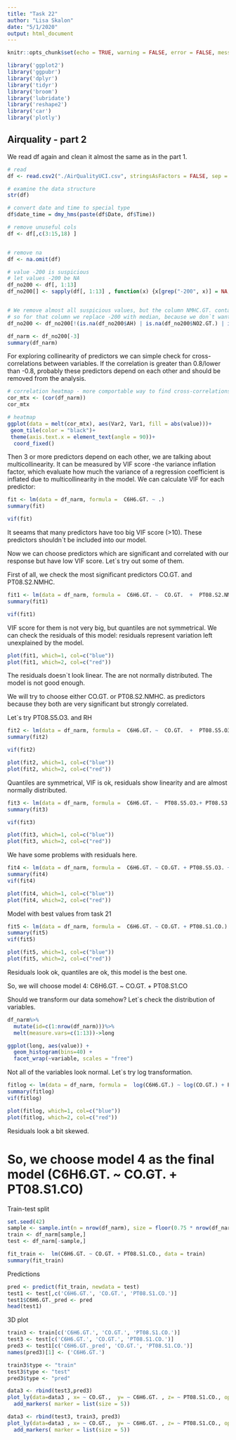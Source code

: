 ```yaml
---
title: "Task 22"
author: "Lisa Skalon"
date: "5/1/2020"
output: html_document
---
```


```r
knitr::opts_chunk$set(echo = TRUE, warning = FALSE, error = FALSE, message = FALSE)
```


```r
library('ggplot2')
library('ggpubr')
library('dplyr')
library('tidyr')
library('broom')
library('lubridate')
library('reshape2')
library('car')
library('plotly')

```


## Airquality - part 2

We read df again and clean it almost the same as in the part 1. 
```r
# read
df <- read.csv2("./AirQualityUCI.csv", stringsAsFactors = FALSE, sep = ';')

# examine the data structure
str(df)

# convert date and time to special type
df$date_time = dmy_hms(paste(df$Date, df$Time))

# remove unuseful cols
df <- df[,c(3:15,18) ]


# remove na
df <- na.omit(df)

# value -200 is suspicious
# let values -200 be NA
df_no200 <- df[, 1:13]
df_no200[] <- sapply(df[, 1:13] , function(x) {x[grep("-200", x)] = NA; return((x))}) 


# We remove almost all suspicious values, but the column NMHC.GT. contains too many of them, 
# so for that column we replace -200 with median, because we don`t want to loose information
df_no200 <- df_no200[!(is.na(df_no200$AH) | is.na(df_no200$NO2.GT.) | is.na(df_no200$CO.GT.)),]

df_narm <- df_no200[-3]
summary(df_narm)

```


For exploring collinearity of predictors we can simple check for cross-correlations between 
variables. If the correlation is greater than 0.8/lower than -0.8, probably these predictors
depend on each other and should be removed from the analysis.

```r
# correlation heatmap - more comportable way to find cross-correlations
cor_mtx <- (cor(df_narm))
cor_mtx

# heatmap
ggplot(data = melt(cor_mtx), aes(Var2, Var1, fill = abs(value)))+
 geom_tile(color = "black")+
 theme(axis.text.x = element_text(angle = 90))+
  coord_fixed()
```

Then 3 or more predictors depend on each other, we are talking about multicollinearity. 
It can be measured by VIF score -the variance inflation factor, which evaluate how much the variance of a regression coefficient is inflated due to multicollinearity in the model. 
We can calculate VIF for each predictor:

```r
fit <- lm(data = df_narm, formula =  C6H6.GT. ~ .) 
summary(fit)

vif(fit)

```

It seeams that many predictors have too big VIF score (>10). These predictors shouldn`t be
included into our model.


Now we can choose predictors which are significant and correlated with our response 
but have low VIF score. Let`s try out some of them.


First of all, we check the most significant predictors CO.GT. and  PT08.S2.NMHC.
```r
fit1 <- lm(data = df_narm, formula =  C6H6.GT. ~  CO.GT.  +  PT08.S2.NMHC.) 
summary(fit1)

vif(fit1)

```
VIF score for them is not very big, but quantiles are not symmetrical. 
We can check the residuals of this model: residuals represent variation left unexplained by the model.

```r
plot(fit1, which=1, col=c("blue"))
plot(fit1, which=2, col=c("red"))

```
The residuals doesn`t look linear. The are not normally distributed. The model is not good enough. 


We will try to choose either CO.GT. or  PT08.S2.NMHC. as predictors because they both are 
very significant but strongly correlated. 

Let`s try PT08.S5.O3. and RH  
```r
fit2 <- lm(data = df_narm, formula =  C6H6.GT. ~  CO.GT.  +  PT08.S5.O3. + RH) 
summary(fit2)

vif(fit2)

```


```r
plot(fit2, which=1, col=c("blue"))
plot(fit2, which=2, col=c("red"))

```

Quantiles are symmetrical, VIF is ok, residuals show linearity and are almost normally distributed. 


```r
fit3 <- lm(data = df_narm, formula =  C6H6.GT. ~  PT08.S5.O3.+ PT08.S3.NOx.) 
summary(fit3)

vif(fit3)

```


```r
plot(fit3, which=1, col=c("blue"))
plot(fit3, which=2, col=c("red"))

```
We have some problems with residuals here.


```r
fit4 <- lm(data = df_narm, formula =  C6H6.GT. ~ CO.GT. + PT08.S5.O3. + NO2.GT. ) 
summary(fit4)
vif(fit4)

```

```r
plot(fit4, which=1, col=c("blue"))
plot(fit4, which=2, col=c("red"))

```
Model with best values from task 21

```r
fit5 <- lm(data = df_narm, formula =  C6H6.GT. ~ CO.GT. + PT08.S1.CO.) 
summary(fit5)
vif(fit5)

```
```r
plot(fit5, which=1, col=c("blue"))
plot(fit5, which=2, col=c("red"))

```



Residuals look ok, quantiles are ok, this model is the best one.

So, we will choose model 4: C6H6.GT. ~ CO.GT. + PT08.S1.CO


Should we transform our data somehow? Let`s check the distribution of variables.

```r
df_narm%>%
  mutate(id=c(1:nrow(df_narm)))%>%
  melt(measure.vars=c(1:13))->long

ggplot(long, aes(value)) + 
  geom_histogram(bins=40) + 
  facet_wrap(~variable, scales = "free")

```
Not all of the variables look normal. Let`s try log transformation.

```r
fitlog <- lm(data = df_narm, formula =  log(C6H6.GT.) ~ log(CO.GT.) + PT08.S1.CO.) 
summary(fitlog)
vif(fitlog)

```

```r
plot(fitlog, which=1, col=c("blue"))
plot(fitlog, which=2, col=c("red"))

```

Residuals look a bit skewed.

# So, we choose model 4 as the final model (C6H6.GT. ~ CO.GT. + PT08.S1.CO)


Train-test split

```r
set.seed(42)
sample <- sample.int(n = nrow(df_narm), size = floor(0.75 * nrow(df_narm)))
train <- df_narm[sample,]
test <- df_narm[-sample,]

fit_train <-  lm(C6H6.GT. ~ CO.GT. + PT08.S1.CO., data = train)
summary(fit_train)
```
Predictions

```r
pred <- predict(fit_train, newdata = test)
test1 <- test[,c('C6H6.GT.', 'CO.GT.', 'PT08.S1.CO.')]
test1$C6H6.GT._pred <- pred
head(test1)

```

3D plot
```r
train3 <- train[c('C6H6.GT.', 'CO.GT.', 'PT08.S1.CO.')]
test3 <- test[c('C6H6.GT.', 'CO.GT.', 'PT08.S1.CO.')]
pred3 <- test1[c('C6H6.GT._pred', 'CO.GT.', 'PT08.S1.CO.')]
names(pred3)[1] <- ('C6H6.GT.')

train3$type <- "train"
test3$type <- "test"
pred3$type <- "pred"

data3 <- rbind(test3,pred3)
plot_ly(data=data3 , x= ~ CO.GT.,  y= ~ C6H6.GT. , z= ~ PT08.S1.CO., opacity=1, color = ~type) %>%
  add_markers( marker = list(size = 5)) 

data3 <- rbind(test3, train3, pred3)
plot_ly(data=data3 , x= ~ CO.GT.,  y= ~ C6H6.GT. , z= ~ PT08.S1.CO., opacity=1, color = ~type) %>%
  add_markers( marker = list(size = 5)) 
```
